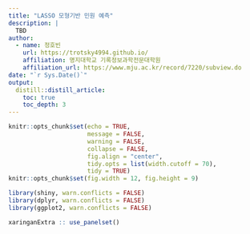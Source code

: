 ```yaml
---
title: "LASSO 모형기반 민원 예측"
description: |
  TBD
author:
  - name: 정호빈
    url: https://trotsky4994.github.io/
    affiliation: 명지대학교 기록정보과학전문대학원
    affiliation_url: https://www.mju.ac.kr/record/7220/subview.do 
date: "`r Sys.Date()`"
output: 
  distill::distill_article:
    toc: true
    toc_depth: 3  
---
```


```r
knitr::opts_chunk$set(echo = TRUE, 
                      message = FALSE, 
                      warning = FALSE, 
                      collapse = FALSE,
                      fig.align = "center",
                      tidy.opts = list(width.cutoff = 70), 
                      tidy = TRUE)
knitr::opts_chunk$set(fig.width = 12, fig.height = 9)

library(shiny, warn.conflicts = FALSE)
library(dplyr, warn.conflicts = FALSE)
library(ggplot2, warn.conflicts = FALSE)

xaringanExtra :: use_panelset()
```

